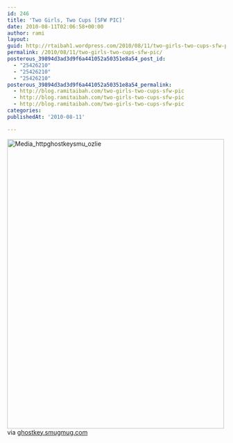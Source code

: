 ```yaml
---
id: 246
title: 'Two Girls, Two Cups [SFW PIC]'
date: 2010-08-11T02:06:58+00:00
author: rami
layout: 
guid: http://rtaibah1.wordpress.com/2010/08/11/two-girls-two-cups-sfw-pic
permalink: /2010/08/11/two-girls-two-cups-sfw-pic/
posterous_39894d3ad3d9f6a441052a50351e8a54_post_id:
  - "25426210"
  - "25426210"
  - "25426210"
posterous_39894d3ad3d9f6a441052a50351e8a54_permalink:
  - http://blog.ramitaibah.com/two-girls-two-cups-sfw-pic
  - http://blog.ramitaibah.com/two-girls-two-cups-sfw-pic
  - http://blog.ramitaibah.com/two-girls-two-cups-sfw-pic
categories:
publishedAt: '2010-08-11'

---
```

<div class="posterous_bookmarklet_entry">
  <div class='p_embed p_image_embed'>
    <a href="http://139.59.20.41/wp-content/uploads/2011/12/media_httpghostkeysmu_ozlie-scaled1000.jpg"><img alt="Media_httpghostkeysmu_ozlie" height="667" src="http://139.59.20.41/wp-content/uploads/2011/12/media_httpghostkeysmu_ozlie-scaled1000.jpg?w=225" width="500" /></a>
  </div>
  
  <div class="posterous_quote_citation">
    via <a href="http://ghostkey.smugmug.com/Photography/random-unimportant/8867540/933939922_ZR6m7-O.jpg">ghostkey.smugmug.com</a>
  </div></p>
</div>
